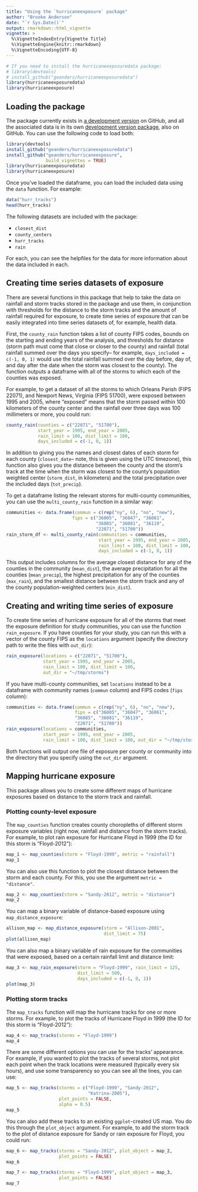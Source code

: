 ```yaml
---
title: "Using the `hurricaneexposure` package"
author: "Brooke Anderson"
date: "`r Sys.Date()`"
output: rmarkdown::html_vignette
vignette: >
  %\VignetteIndexEntry{Vignette Title}
  %\VignetteEngine{knitr::rmarkdown}
  %\VignetteEncoding{UTF-8}
---
```


```r
# If you need to install the hurricaneexposuredata package: 
# library(devtools)
# install_github("geanders/hurricaneexposuredata")
library(hurricaneexposuredata)
library(hurricaneexposure)
```

## Loading the package

The package currently exists in [a development version](https://github.com/geanders/hurricaneexposure) on GitHub, and all the associated data is in its own [development version package](https://github.com/geanders/hurricaneexposuredata), also on GitHub. You can use the following code to load both:

```r
library(devtools)
install_github("geanders/hurricaneexposuredata")
install_github("geanders/hurricaneexposure", 
               build_vignettes = TRUE)
library(hurricaneexposuredata)
library(hurricaneexposure)
```

Once you've loaded the dataframe, you can load the included data using the `data` function. For example:

```r
data("hurr_tracks")
head(hurr_tracks)
```

The following datasets are included with the package: 

- `closest_dist`
- `county_centers`
- `hurr_tracks`
- `rain`

For each, you can see the helpfiles for the data for more information about the data included in each. 

## Creating time series datasets of exposure

There are several functions in this package that help to take the data on rainfall and storm tracks stored in the package and use them, in conjunction with thresholds for the distance to the storm tracks and the amount of rainfall required for exposure, to create time series of exposure that can be easily integrated into time series datasets of, for example, health data. 

First, the `county_rain` function takes a list of county FIPS codes, bounds on the starting and ending years of the analysis, and thresholds for distance (storm path must come that close or closer to the county) and rainfall (total rainfall summed over the days you specify-- for example, `days_included = c(-1, 0, 1)` would use the total rainfall summed over the day before, day of, and day after the date when the storm was closest to the county). The function outputs a dataframe with all of the storms to which each of the counties was exposed.

For example, to get a dataset of all the storms to which Orleans Parish (FIPS 22071), and Newport News, Virginia (FIPS 51700), were exposed between 1995 and 2005, where "exposed" means that the storm passed within 100 kilometers of the county center and the rainfall over three days was 100 millimeters or more, you could run:

```r
county_rain(counties = c("22071", "51700"),
            start_year = 1995, end_year = 2005,
            rain_limit = 100, dist_limit = 100,
            days_included = c(-1, 0, 1))
```

In addition to giving you the names and closest dates of each storm for each county (`closest_date`-- note, this is given using the UTC timezone), this function also gives you the distance between the county and the storm's track at the time when the storm was closest to the county's population weighted center (`storm_dist`, in kilometers) and the total precipitation over the included days (`tot_precip`).

To get a dataframe listing the relevant storms for multi-county communities, you can use the `multi_county_rain` function in a similar way:

```r
communities <- data.frame(commun = c(rep("ny", 6), "no", "new"),
                         fips = c("36005", "36047", "36061",
                                  "36085", "36081", "36119",
                                  "22071", "51700"))
rain_storm_df <- multi_county_rain(communities = communities,
                                   start_year = 1995, end_year = 2005,
                                   rain_limit = 100, dist_limit = 100,
                                   days_included = c(-1, 0, 1))
```

This output includes columns for the average closest distance for any of the counties in the community (`mean_dist`), the average precipitation for all the counties (`mean_precip`), the highest precipitation for any of the counties (`max_rain`), and the smallest distance between the storm track and any of the county population-weighted centers (`min_dist`).

## Creating and writing time series of exposure

To create time series of hurricane exposure for all of the storms that meet the exposure definition for study communities, you can use the function `rain_exposure`. If you have counties for your study, you can run this with a vector of the county FIPS as the `locations` argument (specify the directory path to write the files with `out_dir`):

```r
rain_exposure(locations = c("22071", "51700"),
              start_year = 1995, end_year = 2005,
              rain_limit = 100, dist_limit = 100,
              out_dir = "~/tmp/storms")
```

If you have multi-county communities, set `locations` instead to be a dataframe with community names (`commun` column) and FIPS codes (`fips` column):

```r
communities <- data.frame(commun = c(rep("ny", 6), "no", "new"),
                          fips = c("36005", "36047", "36061",
                          "36085", "36081", "36119",
                          "22071", "51700"))
rain_exposure(locations = communities,
              start_year = 1995, end_year = 2005,
              rain_limit = 100, dist_limit = 100, out_dir = "~/tmp/storms")
```

Both functions will output one file of exposure per county or community into the directory that you specify using the `out_dir` argument.

## Mapping hurricane exposure

This package allows you to create some different maps of hurricane exposures based on distance to the storm track and rainfall. 

### Plotting county-level exposure 

The `map_counties` function creates county choropleths of different storm exposure variables (right now, rainfall and distance from the storm tracks). For example, to plot rain exposure for Hurricane Floyd in 1999 (the ID for this storm is "Floyd-2012"):

```r
map_1 <- map_counties(storm = "Floyd-1999", metric = "rainfall")
map_1
```

You can also use this function to plot the closest distance between the storm and each county. For this, you use the argument `metric = "distance"`.

```r
map_2 <- map_counties(storm = "Sandy-2012", metric = "distance")
map_2
```

You can map a binary variable of distance-based exposure using `map_distance_exposure`: 

```r
allison_map <- map_distance_exposure(storm = "Allison-2001",
                                     dist_limit = 75)
plot(allison_map)
```

You can also map a binary variable of rain exposure for the communities that were exposed, based on a certain rainfall limit and distance limit:

```r
map_3 <- map_rain_exposure(storm = "Floyd-1999", rain_limit = 125,
                           dist_limit = 500, 
                           days_included = c(-1, 0, 1))
plot(map_3)
```

### Plotting storm tracks 

The `map_tracks` function will map the hurricane tracks for one or more storms. For example, to plot the tracks of Hurricane Floyd in 1999 (the ID for this storm is "Floyd-2012"):

```r
map_4 <- map_tracks(storms = "Floyd-1999")
map_4
```

There are some different options you can use for the tracks' appearance. For example, if you wanted to plot the tracks of several storms, not plot each point when the track locations were measured (typically every six hours), and use some transparency so you can see all the lines, you can use: 

```r
map_5 <- map_tracks(storms = c("Floyd-1999", "Sandy-2012",
                               "Katrina-2005"),
                    plot_points = FALSE,
                    alpha = 0.5)
map_5
```

You can also add these tracks to an existing `ggplot`-created US map. You do this through the `plot_object` argument. For example, to add the storm track to the plot of distance exposure for Sandy or rain exposure for Floyd, you could run:

```r
map_6 <- map_tracks(storms = "Sandy-2012", plot_object = map_2,
                    plot_points = FALSE)
map_6
```

```r
map_7 <- map_tracks(storms = "Floyd-1999", plot_object = map_3,
                    plot_points = FALSE)
map_7
```


